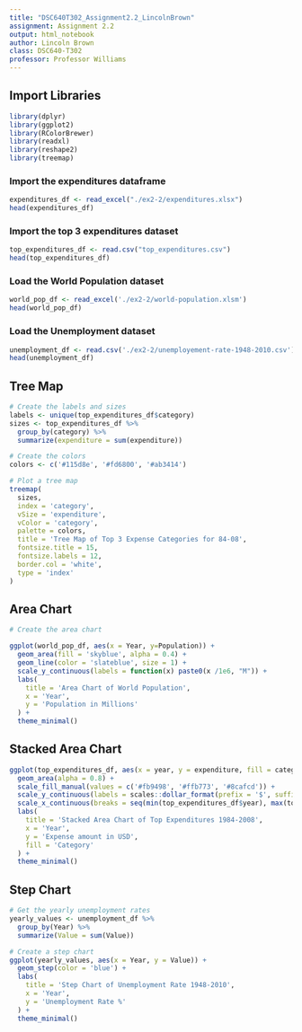 ```yaml
---
title: "DSC640T302_Assignment2.2_LincolnBrown"
assignment: Assignment 2.2
output: html_notebook
author: Lincoln Brown
class: DSC640-T302
professor: Professor Williams
---
```

## Import Libraries

```r
library(dplyr)
library(ggplot2)
library(RColorBrewer)
library(readxl)
library(reshape2)
library(treemap)
```

### Import the expenditures dataframe
```r
expenditures_df <- read_excel("./ex2-2/expenditures.xlsx")
head(expenditures_df)
```
### Import the top 3 expenditures dataset
```r
top_expenditures_df <- read.csv("top_expenditures.csv")
head(top_expenditures_df)
```

### Load the World Population dataset
```r
world_pop_df <- read_excel('./ex2-2/world-population.xlsm')
head(world_pop_df)
```
### Load the Unemployment dataset
```r
unemployment_df <- read.csv('./ex2-2/unemployement-rate-1948-2010.csv')
head(unemployment_df)

```
## Tree Map
```r
# Create the labels and sizes
labels <- unique(top_expenditures_df$category)
sizes <- top_expenditures_df %>%
  group_by(category) %>%
  summarize(expenditure = sum(expenditure))

# Create the colors
colors <- c('#115d8e', '#fd6800', '#ab3414')

# Plot a tree map
treemap(
  sizes,
  index = 'category',
  vSize = 'expenditure',
  vColor = 'category',
  palette = colors,
  title = 'Tree Map of Top 3 Expense Categories for 84-08',
  fontsize.title = 15,
  fontsize.labels = 12,
  border.col = 'white',
  type = 'index'
)
```
## Area Chart
```r
# Create the area chart

ggplot(world_pop_df, aes(x = Year, y=Population)) +
  geom_area(fill = 'skyblue', alpha = 0.4) +
  geom_line(color = 'slateblue', size = 1) +
  scale_y_continuous(labels = function(x) paste0(x /1e6, "M")) +
  labs(
    title = 'Area Chart of World Population',
    x = 'Year',
    y = 'Population in Millions'
  ) + 
  theme_minimal()
```
## Stacked Area Chart
```r

ggplot(top_expenditures_df, aes(x = year, y = expenditure, fill = category)) +
  geom_area(alpha = 0.8) +
  scale_fill_manual(values = c('#fb9498', '#ffb773', '#8cafcd')) +
  scale_y_continuous(labels = scales::dollar_format(prefix = '$', suffix = 'M', scale = 1e-6)) +
  scale_x_continuous(breaks = seq(min(top_expenditures_df$year), max(top_expenditures_df$year), by = 2)) +
  labs(
    title = 'Stacked Area Chart of Top Expenditures 1984-2008',
    x = 'Year',
    y = 'Expense amount in USD',
    fill = 'Category'
  ) + 
  theme_minimal()
```
## Step Chart 
```r
# Get the yearly unemployment rates
yearly_values <- unemployment_df %>%
  group_by(Year) %>%
  summarize(Value = sum(Value))

# Create a step chart 
ggplot(yearly_values, aes(x = Year, y = Value)) +
  geom_step(color = 'blue') +
  labs(
    title = 'Step Chart of Unemployment Rate 1948-2010',
    x = 'Year',
    y = 'Unemployment Rate %'
  ) +
  theme_minimal() 
```

